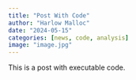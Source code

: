 ```yaml
---
title: "Post With Code"
author: "Harlow Malloc"
date: "2024-05-15"
categories: [news, code, analysis]
image: "image.jpg"
---
```


This is a post with executable code.
